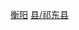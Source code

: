 {{Catnav|頁面分類|...|中国县份|中国各省县份|湖南省县份}}
{{Catnav|頁面分類|...|湖南行政区划|湖南省县级行政区|湖南省县份}}
{{Catnav|頁面分類|...|湖南市州|湖南地级市|衡阳|衡阳行政区划|衡阳区县市}}
{{catmore|祁东县|湖南省祁东县}}

[[Category:湖南省县份|衡阳]]
[[Category:衡阳区县市|县/祁东县]]